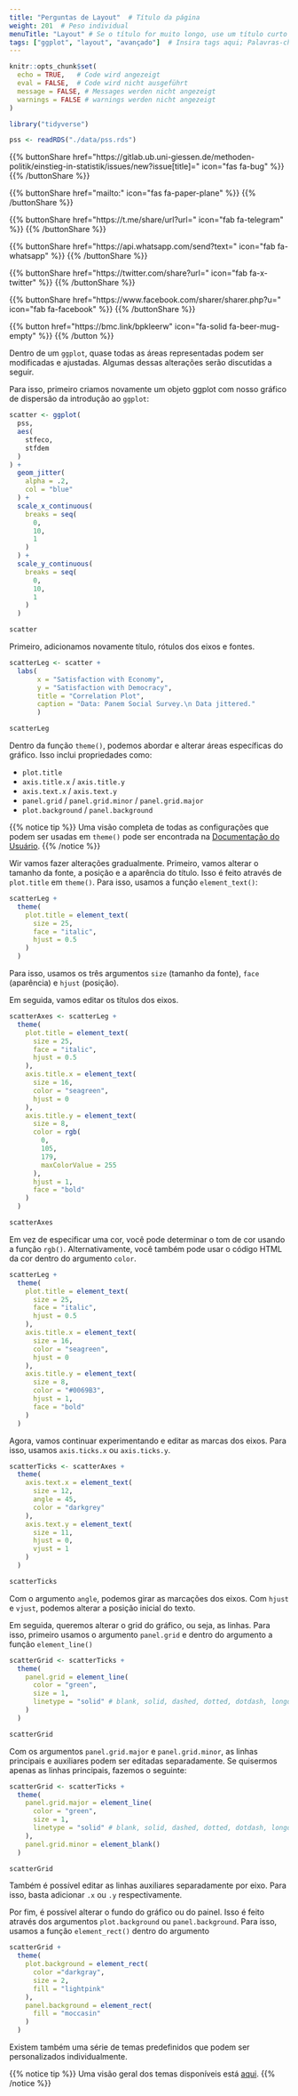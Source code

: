 ```yaml
---
title: "Perguntas de Layout"  # Título da página
weight: 201  # Peso individual
menuTitle: "Layout" # Se o título for muito longo, use um título curto aqui
tags: ["ggplot", "layout", "avançado"]  # Insira tags aqui; Palavras-chave do que acontece na página
---
```

```r
knitr::opts_chunk$set(
  echo = TRUE,   # Code wird angezeigt
  eval = FALSE,  # Code wird nicht ausgeführt
  message = FALSE, # Messages werden nicht angezeigt
  warnings = FALSE # warnings werden nicht angezeigt
)

library("tidyverse")

pss <- readRDS("./data/pss.rds")
```

{{% buttonShare href=\"https\:\/\/gitlab.ub.uni-giessen.de\/methoden-politik\/einstieg-in-statistik\/issues\/new?issue[title]=\" icon=\"fas fa-bug\" %}} {{% /buttonShare %}} 

{{% buttonShare href=\"mailto\:\" icon=\"fas fa-paper-plane\" %}} {{% /buttonShare %}}

{{% buttonShare href=\"https\:\/\/t.me\/share\/url?url=\" icon=\"fab fa-telegram\" %}} {{% /buttonShare %}}

{{% buttonShare href=\"https\:\/\/api.whatsapp.com\/send?text=\" icon=\"fab fa-whatsapp\" %}} {{% /buttonShare %}}

{{% buttonShare href=\"https\:\/\/twitter.com\/share?url=\" icon=\"fab fa-x-twitter\" %}} {{% /buttonShare %}}

{{% buttonShare href=\"https\:\/\/www.facebook.com\/sharer\/sharer.php?u=\" icon=\"fab fa-facebook\" %}} {{% /buttonShare %}}

{{% button href=\"https\:\/\/bmc.link\/bpkleerw\" icon=\"fa-solid fa-beer-mug-empty\" %}} {{% /button %}}

Dentro de um `ggplot`, quase todas as áreas representadas podem ser modificadas e ajustadas. Algumas dessas alterações serão discutidas a seguir.

Para isso, primeiro criamos novamente um objeto ggplot com nosso gráfico de dispersão da introdução ao `ggplot`:
``` r
scatter <- ggplot(
  pss, 
  aes(
    stfeco, 
    stfdem
  )
) +  
  geom_jitter(
    alpha = .2, 
    col = "blue"
  ) +
  scale_x_continuous(
    breaks = seq(
      0, 
      10, 
      1
    )
  ) +
  scale_y_continuous(
    breaks = seq(
      0, 
      10, 
      1
    )
  )

scatter
``` 

Primeiro, adicionamos novamente título, rótulos dos eixos e fontes.
``` r
scatterLeg <- scatter +
  labs(
       x = "Satisfaction with Economy",
       y = "Satisfaction with Democracy",
       title = "Correlation Plot",
       caption = "Data: Panem Social Survey.\n Data jittered."
       )

scatterLeg
```

Dentro da função `theme()`, podemos abordar e alterar áreas específicas do gráfico. Isso inclui propriedades como:

- `plot.title`
- `axis.title.x` / `axis.title.y`
- `axis.text.x` / `axis.text.y`
- `panel.grid` / `panel.grid.minor` / `panel.grid.major`
- `plot.background` / `panel.background`

{{% notice tip %}}
Uma visão completa de todas as configurações que podem ser usadas em `theme()` pode ser encontrada na
[Documentação do Usuário](https://ggplot2.tidyverse.org/reference/theme.html).
{{% /notice %}}

Wir vamos fazer alterações gradualmente. Primeiro, vamos alterar o tamanho da fonte, a posição e a aparência do título. Isso é feito através de `plot.title` em `theme()`. Para isso, usamos a função `element_text()`:
``` r
scatterLeg +
  theme(
    plot.title = element_text(
      size = 25,
      face = "italic",
      hjust = 0.5
    )
  )
```

Para isso, usamos os três argumentos `size` (tamanho da fonte), `face` (aparência) e `hjust` (posição).

Em seguida, vamos editar os títulos dos eixos.

``` r
scatterAxes <- scatterLeg +
  theme(
    plot.title = element_text(
      size = 25,
      face = "italic",
      hjust = 0.5
    ),
    axis.title.x = element_text(
      size = 16, 
      color = "seagreen", 
      hjust = 0
    ),
    axis.title.y = element_text(
      size = 8, 
      color = rgb(
        0, 
        105, 
        179, 
        maxColorValue = 255
      ), 
      hjust = 1, 
      face = "bold"
    )
  )

scatterAxes
```

Em vez de especificar uma cor, você pode determinar o tom de cor usando a função `rgb()`. Alternativamente, você também pode usar o código HTML da cor dentro do argumento `color`.

``` r
scatterLeg +
  theme(
    plot.title = element_text(
      size = 25,
      face = "italic",
      hjust = 0.5
    ),
    axis.title.x = element_text(
      size = 16, 
      color = "seagreen", 
      hjust = 0
    ),
    axis.title.y = element_text(
      size = 8, 
      color = "#0069B3", 
      hjust = 1, 
      face = "bold"
    )
  )
```

Agora, vamos continuar experimentando e editar as marcas dos eixos. Para isso, usamos `axis.ticks.x` ou `axis.ticks.y`.

```r
scatterTicks <- scatterAxes +
  theme(
    axis.text.x = element_text(
      size = 12, 
      angle = 45,
      color = "darkgrey"
    ),
    axis.text.y = element_text(
      size = 11, 
      hjust = 0,
      vjust = 1
    )
  )

scatterTicks
```

Com o argumento `angle`, podemos girar as marcações dos eixos. Com `hjust` e `vjust`, podemos alterar a posição inicial do texto.

Em seguida, queremos alterar o grid do gráfico, ou seja, as linhas. Para isso, primeiro usamos o argumento `panel.grid` e dentro do argumento a função `element_line()`
```r
scatterGrid <- scatterTicks +
  theme(
    panel.grid = element_line(
      color = "green",
      size = 1,
      linetype = "solid" # blank, solid, dashed, dotted, dotdash, longdash, twodash 
    )
  )

scatterGrid
```

Com os argumentos `panel.grid.major` e `panel.grid.minor`, as linhas principais e auxiliares podem ser editadas separadamente. Se quisermos apenas as linhas principais, fazemos o seguinte:
```r
scatterGrid <- scatterTicks +
  theme(
    panel.grid.major = element_line(
      color = "green",
      size = 1,
      linetype = "solid" # blank, solid, dashed, dotted, dotdash, longdash, twodash 
    ),
    panel.grid.minor = element_blank()
  )

scatterGrid
```

Também é possível editar as linhas auxiliares separadamente por eixo. Para isso, basta adicionar `.x` ou `.y` respectivamente.

Por fim, é possível alterar o fundo do gráfico ou do painel. Isso é feito através dos argumentos `plot.background` ou `panel.background`. Para isso, usamos a função `element_rect()` dentro do argumento

```r
scatterGrid +
  theme(
    plot.background = element_rect(
      color ="darkgray",
      size = 2,
      fill = "lightpink"
    ),
    panel.background = element_rect(
      fill = "moccasin"
    )
  )
```
 
Existem também uma série de temas predefinidos que podem ser personalizados individualmente.

{{% notice tip %}}
Uma visão geral dos temas disponíveis está [aqui](https://ggplot2.tidyverse.org/reference/ggtheme.html).
{{% /notice %}}
